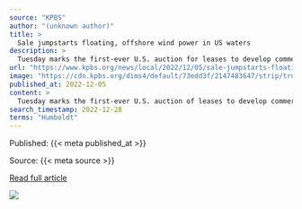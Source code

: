 ```yaml
---
source: "KPBS"
author: "(unknown author)"
title: >
  Sale jumpstarts floating, offshore wind power in US waters
description: >
  Tuesday marks the first-ever U.S. auction for leases to develop commercial-scale floating wind farms in the deep waters off the West Coast.
url: "https://www.kpbs.org/news/local/2022/12/05/sale-jumpstarts-floating-offshore-wind-power-in-us-waters"
image: "https://cdn.kpbs.org/dims4/default/73edd3f/2147483647/strip/true/crop/5826x3059+0+413/resize/1200x630!/quality/90/?url=http%3A%2F%2Fkpbs-brightspot.s3.amazonaws.com%2Fe4%2F52%2F3755a55447e2a45068939eb80fd3%2Fap22339100738984.jpg"
published_at: 2022-12-05
content: >
  Tuesday marks the first-ever U.S. auction of leases to develop commercial-scale floating wind farms, in the deep waters off the West Coast.  The live, online auction for the five leases three off Cal… [+7016 chars]
search_timestamp: 2022-12-28
terms: "Humboldt"
---
```



Published: {{< meta published_at >}}


Source: {{< meta source >}}


[Read full article]({{< meta url >}})



![](`r rmarkdown::metadata$image[1]`)

